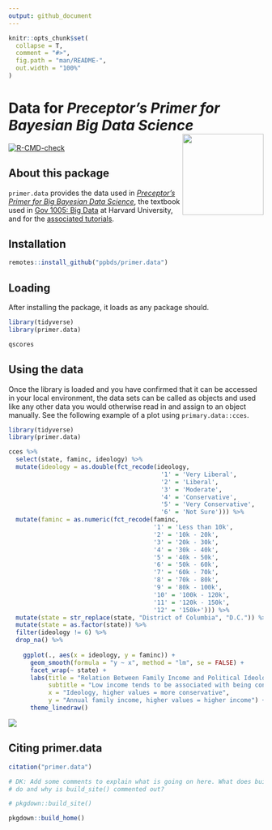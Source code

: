 ```yaml
---
output: github_document
---
```


<!-- README is generated from README.Rmd, edit ONLY this file if needed. But, after you edit it, you NEED TO KNIT IT BY HAND in order to create the new README.md, which is the thing which is actually used. -->

```r

knitr::opts_chunk$set(
  collapse = T,
  comment = "#>",
  fig.path = "man/README-",
  out.width = "100%"
)
```


# Data for *Preceptor's Primer for <br/> Bayesian Big Data Science* <img src="man/figures/ulysses_hex_data.png" align = "right"  width="160">

<!-- badges: start -->
[![R-CMD-check](https://github.com/PPBDS/primer.data/workflows/R-CMD-check/badge.svg)](https://github.com/PPBDS/primer.data/actions)
<!-- badges: end -->

## About this package

`primer.data` provides the data used in *[Preceptor's Primer for Big Bayesian Data Science](https://ppbds.github.io/primer)*, the textbook used in [Gov 1005: Big Data](https://www.davidkane.info/files/gov_1005_spring_2021.html) at Harvard University, and for the [associated tutorials](https://ppbds.github.io/primer.tutorials).

## Installation

```r
remotes::install_github("ppbds/primer.data")
```

## Loading

After installing the package, it loads as any package should.

```r
library(tidyverse) 
library(primer.data)

qscores
```

## Using the data

Once the library is loaded and you have confirmed that it can be accessed in your local environment, the data sets can be called as objects and used like any other data you would otherwise read in and assign to an object manually. See the following example of a plot using `primary.data::cces`. 

```r

library(tidyverse)
library(primer.data)

cces %>% 
  select(state, faminc, ideology) %>% 
  mutate(ideology = as.double(fct_recode(ideology, 
                                          '1' = 'Very Liberal',
                                          '2' = 'Liberal',
                                          '3' = 'Moderate',
                                          '4' = 'Conservative',
                                          '5' = 'Very Conservative',
                                          '6' = 'Not Sure'))) %>% 
  mutate(faminc = as.numeric(fct_recode(faminc, 
                                        '1' = 'Less than 10k',
                                        '2' = '10k - 20k',
                                        '3' = '20k - 30k',
                                        '4' = '30k - 40k',
                                        '5' = '40k - 50k',
                                        '6' = '50k - 60k',
                                        '7' = '60k - 70k',
                                        '8' = '70k - 80k',
                                        '9' = '80k - 100k',
                                        '10' = '100k - 120k',
                                        '11' = '120k - 150k',
                                        '12' = '150k+'))) %>% 
  mutate(state = str_replace(state, "District of Columbia", "D.C.")) %>% 
  mutate(state = as.factor(state)) %>% 
  filter(ideology != 6) %>% 
  drop_na() %>% 
  
    ggplot(., aes(x = ideology, y = faminc)) +
      geom_smooth(formula = "y ~ x", method = "lm", se = FALSE) +
      facet_wrap(~ state) +
      labs(title = "Relation Between Family Income and Political Ideology",
           subtitle = "Low income tends to be associated with being conservative, especially in blue states",
           x = "Ideology, higher values = more conservative",
           y = "Annual family income, higher values = higher income") +
      theme_linedraw()


```

<!-- DK: We need some comments explaining what this is doing and how we can replace it. Specifically, why place the figure in man/ rather than inst/? Why can't we just have this code run and save/show the image? Hate the eval=FALSE above. -->

<img src= "man/figures/readme_plot.png" align="center">


## Citing primer.data

```r
citation("primer.data")
```


```r
# DK: Add some comments to explain what is going on here. What does build_home()
# do and why is build_site() commented out?

# pkgdown::build_site()

pkgdown::build_home()
```











